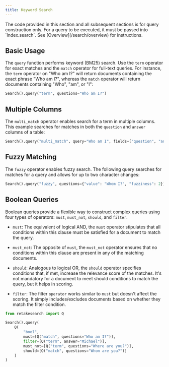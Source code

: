```yaml
---
title: Keyword Search
---
```


<Note>
  The code provided in this section and all subsequent sections is for query
  construction only. For a query to be executed, it must be passed into
  `Index.search`. See [Overview](/search/overview) for instructions.
</Note>

## Basic Usage

The `query` function performs keyword (BM25) search. Use the `term` operator for exact matches
and the `match` operator for full-text queries. For instance, the `term` operator on "Who am I?" will
return documents containing the exact phrase "Who am I?", whereas the `match` operator will return
documents containing "Who", "am", or "I":

```python
Search().query("term", questions="Who am I?")
```

## Multiple Columns

The `multi_match` operator enables search for a term in multiple columns. This example searches
for matches in both the `question` and `answer` columns of a table:

```python
Search().query("multi_match", query="Who am I", fields=["question", "answer"])
```

## Fuzzy Matching

The `fuzzy` operator enables fuzzy search. The following query searches for matches for a query
and allows for up to two character changes:

```python
Search().query("fuzzy", questions={"value": "Whom I?", "fuzziness": 2})
```

## Boolean Queries

Boolean queries provide a flexible way to construct complex queries using four types of operators: `must`, `must_not`, `should`, and `filter`.

- `must`: The equivalent of logical AND, the `must` operator stipulates that all conditions within this clause must be satisfied for a document to match the query.

- `must_not`: The opposite of `must`, the `must_not` operator ensures that no conditions within this clause are present in any of the matching documents.

- `should`: Analogous to logical OR, the `should` operator specifies conditions that, if met, increase the relevance score of the matches. It's not mandatory for a document to meet should conditions to match the query, but it helps in scoring.

- `filter`: The filter `operator` works similar to `must` but doesn't affect the scoring. It simply includes/excludes documents based on whether they match the filter condition.

```python
from retakesearch import Q

Search().query(
    Q(
        "bool",
        must=[Q("match", questions="Who am I?")],
        filter=[Q("term", answer="Michael")],
        must_not=[Q("term", questions="Where are you?")],
        should=[Q("match", questions="Whom are you?")]
    )
)

```
